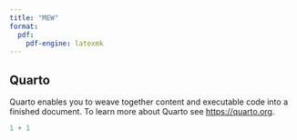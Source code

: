 ```yaml
---
title: "MEW"
format:
  pdf:
    pdf-engine: latexmk
---
```


## Quarto

Quarto enables you to weave together content and executable code into a finished document.
To learn more about Quarto see <https://quarto.org>.

```r
1 + 1
```